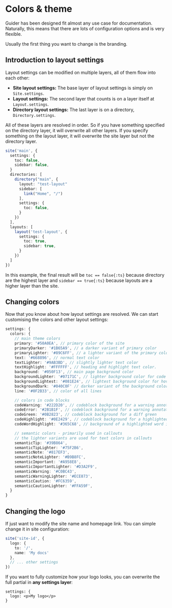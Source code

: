 # Colors & theme

Guider has been designed fit almost any use case for documentation.
Naturally, this means that there are lots of configuration options and is very flexible.

Usually the first thing you want to change is the branding.

## Introduction to layout settings

Layout settings can be modified on multiple layers, all of them flow into each other:
- **Site layout settings:** The base layer of layout settings is simply on `Site.settings`.
- **Layout settings:** The second layer that counts is on a layer itself at `Layout.settings`.
- **Directory layout settings:** The last layer is on a directory, `Directory.settings`.

All of these layers are resolved in order. So if you have something specified on the directory layer, it will overwrite all other layers.
If you specify something on the layout layer, it will overwrite the site layer but not the directory layer.

```ts title="layer examples"
site('main', {
  settings: {
    toc: false,
    sidebar: false,
  }
  directories: [
    directory("main", {
      layout: "test-layout"
      sidebar: [
        link("Home", "/")
      ],
      settings: {
        toc: false,
      }
    })
  ],
  layouts: [
    layout('test-layout', {
      settings: {
        toc: true,
        sidebar: true,
      }
    })
  ]
})
```

In this example, the final result will be `toc == false{:ts}` because directory are the highest layer and `sidebar == true{:ts}` because layouts are a higher layer than the site.

## Changing colors

Now that you know about how layout settings are resolved. We can start customising the colors and other layout settings:

```ts
settings: {
  colors: {
    // main theme colors
    primary: '#50A0EA', // primary color of the site
    primaryDarker: '#1B65A9', // a darker variant of primary color
    primaryLighter: '#89C6FF', // a lighter variant of the primary color
    text: '#668896', // normal text color
    textLighter: '#9AB3BD', // slightly lighter text color
    textHighlight: '#FFFFFF', // heading and highlight text color.
    background: '#050F13', // main page background color
    backgroundLighter: '#07171C', // lighter background color for code blocks and such
    backgroundLightest: '#081E24', // lightest background color for hover effects
    backgroundDark: '#040C0F' // darker variant of the background color
    line: '#0F2B33', // color of all lines

    // colors in code blocks
    codeWarning: '#222D20', // codeblock background for a warning annotation
    codeError: '#2B1B1F', // codeblock background for a warning annotation
    codeGreen: '#0B2823', // codeblock background for a diff green
    codeHighlight: '#0E2429', // codeblock background for a highlighted line
    codeWordHighlight: '#365C68', // background of a highlighted word in a codeblock

    // semantic colors - primarily used in callouts
    // the lighter variants are used for text colors in callouts
    semanticTip: '#39B864',
    semanticTipLighter: '#75F2B6',
    semanticNote: '#817EF3',
    semanticNoteLighter: '#B9B8FC',
    semanticImportant: '#A958E8',
    semanticImportantLighter: '#D3A2F9',
    semanticWarning: '#C0BC43',
    semanticWarningLighter: '#ECE873',
    semanticCaution: '#FC6359',
    semanticCautionLighter: '#FFA59F',
  }
}
```

## Changing the logo

If just want to modify the site name and homepage link. You can simple change it in site configuration:
```ts
site('site-id', {
  logo: {
    to: '/',
    name: 'My docs'
  },
  // ... other settings
})
```

If you want to fully customize how your logo looks, you can overwrite the full partial in **any settings layer**:
```tsx
settings: {
  logo: <p>My logo</p>
}
```
